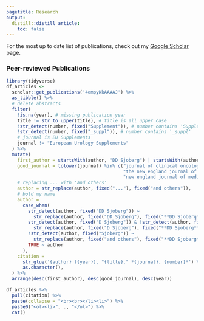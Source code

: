 ```yaml
---
pagetitle: Research
output:
  distill::distill_article:
    toc: false
---
```


For the most up to date list of publications, check out my <a href="https://scholar.google.com/citations?user=4empyKkAAAAJ&hl=en">Google Scholar</a> page.

### Peer-reviewed Publications  

```r
library(tidyverse)
df_articles <- 
  scholar::get_publications('4empyKkAAAAJ') %>%
  as_tibble() %>%
  # delete abstracts
  filter(
    !is.na(year), # missing publication year
    title != str_to_upper(title), # title is all upper case
    !str_detect(number, fixed("Supplement")), # number contains 'Supplement'
    !str_detect(number, fixed("_suppl")), # number contains '_suppl'
    # journal is EU Supplements
    journal != "European Urology Supplements"
  ) %>%
  mutate(
    first_author = startsWith(author, "DD Sjoberg") | startsWith(author, "D Sjoberg"),
    good_journal = tolower(journal) %in% c("journal of clinical oncology", 
                                           "the new england journal of medicine",
                                           "new england journal of medicine"),
    # replacing ... with 'and others'
    author = str_replace(author, fixed("..."), fixed("and others")),
    # bold my name
    author = 
      case_when(
        str_detect(author, fixed("DD Sjoberg")) ~ 
          str_replace(author, fixed("DD Sjoberg"), fixed("**DD Sjoberg**")),
        str_detect(author, fixed("D Sjoberg")) & !str_detect(author, fixed("DD Sjoberg")) ~ 
          str_replace(author, fixed("D Sjoberg"), fixed("**DD Sjoberg**")),
        !str_detect(author, fixed("Sjoberg")) ~
          str_replace(author, fixed("and others"), fixed("**DD Sjoberg**, and others")),
        TRUE ~ author
      ),
    citation = 
      str_glue('{author} ({year}). "{title}." *{journal}, {number}*') %>%
      as.character(),
  ) %>%
  arrange(desc(first_author), desc(good_journal), desc(year)) 

df_articles %>%
  pull(citation) %>% 
  paste(collapse = "<br><br></li><li>") %>% 
  paste0("<ol><li>", ., "</ol>") %>%
  cat()
```
